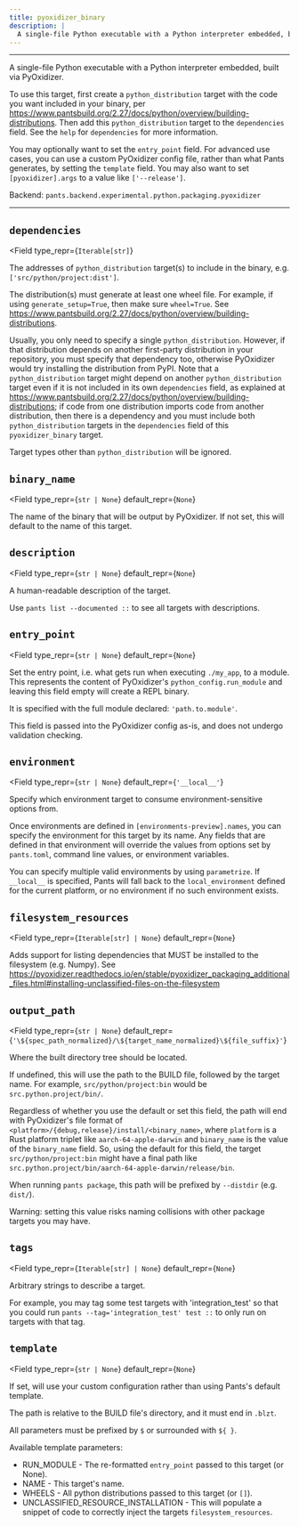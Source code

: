 ```yaml
---
title: pyoxidizer_binary
description: |
  A single-file Python executable with a Python interpreter embedded, built via PyOxidizer.
---
```



---

A single-file Python executable with a Python interpreter embedded, built via PyOxidizer.

To use this target, first create a `python_distribution` target with the code you want included in your binary, per https://www.pantsbuild.org/2.27/docs/python/overview/building-distributions. Then add this `python_distribution` target to the `dependencies` field. See the `help` for `dependencies` for more information.

You may optionally want to set the `entry_point` field. For advanced use cases, you can use a custom PyOxidizer config file, rather than what Pants generates, by setting the `template` field. You may also want to set `[pyoxidizer].args` to a value like `['--release']`.

Backend: <span className="color--primary">`pants.backend.experimental.python.packaging.pyoxidizer`</span>

---

<span className={styles.options}>

## `dependencies`

<Field
    type_repr={`Iterable[str]`}
>

The addresses of `python_distribution` target(s) to include in the binary, e.g. `['src/python/project:dist']`.

The distribution(s) must generate at least one wheel file. For example, if using `generate_setup=True`, then make sure `wheel=True`. See https://www.pantsbuild.org/2.27/docs/python/overview/building-distributions.

Usually, you only need to specify a single `python_distribution`. However, if that distribution depends on another first-party distribution in your repository, you must specify that dependency too, otherwise PyOxidizer would try installing the distribution from PyPI. Note that a `python_distribution` target might depend on another `python_distribution` target even if it is not included in its own `dependencies` field, as explained at https://www.pantsbuild.org/2.27/docs/python/overview/building-distributions; if code from one distribution imports code from another distribution, then there is a dependency and you must include both `python_distribution` targets in the `dependencies` field of this `pyoxidizer_binary` target.

Target types other than `python_distribution` will be ignored.

</Field>

## `binary_name`

<Field
    type_repr={`str | None`}
    default_repr={`None`}
>

The name of the binary that will be output by PyOxidizer. If not set, this will default to the name of this target.

</Field>

## `description`

<Field
    type_repr={`str | None`}
    default_repr={`None`}
>

A human-readable description of the target.

Use `pants list --documented ::` to see all targets with descriptions.

</Field>

## `entry_point`

<Field
    type_repr={`str | None`}
    default_repr={`None`}
>

Set the entry point, i.e. what gets run when executing `./my_app`, to a module. This represents the content of PyOxidizer&#x27;s `python_config.run_module` and leaving this field empty will create a REPL binary.

It is specified with the full module declared: `'path.to.module'`.

This field is passed into the PyOxidizer config as-is, and does not undergo validation checking.

</Field>

## `environment`

<Field
    type_repr={`str | None`}
    default_repr={`'__local__'`}
>

Specify which environment target to consume environment-sensitive options from.

Once environments are defined in `[environments-preview].names`, you can specify the environment for this target by its name. Any fields that are defined in that environment will override the values from options set by `pants.toml`, command line values, or environment variables.

You can specify multiple valid environments by using `parametrize`. If `__local__` is specified, Pants will fall back to the `local_environment` defined for the current platform, or no environment if no such environment exists.

</Field>

## `filesystem_resources`

<Field
    type_repr={`Iterable[str] | None`}
    default_repr={`None`}
>

Adds support for listing dependencies that MUST be installed to the filesystem (e.g. Numpy). See https://pyoxidizer.readthedocs.io/en/stable/pyoxidizer_packaging_additional_files.html#installing-unclassified-files-on-the-filesystem

</Field>

## `output_path`

<Field
    type_repr={`str | None`}
    default_repr={`'\${spec_path_normalized}/\${target_name_normalized}\${file_suffix}'`}
>

Where the built directory tree should be located.

If undefined, this will use the path to the BUILD file, followed by the target name. For example, `src/python/project:bin` would be `src.python.project/bin/`.

Regardless of whether you use the default or set this field, the path will end with PyOxidizer&#x27;s file format of `<platform>/{debug,release}/install/<binary_name>`, where `platform` is a Rust platform triplet like `aarch-64-apple-darwin` and `binary_name` is the value of the `binary_name` field. So, using the default for this field, the target `src/python/project:bin` might have a final path like `src.python.project/bin/aarch-64-apple-darwin/release/bin`.

When running `pants package`, this path will be prefixed by `--distdir` (e.g. `dist/`).

Warning: setting this value risks naming collisions with other package targets you may have.

</Field>

## `tags`

<Field
    type_repr={`Iterable[str] | None`}
    default_repr={`None`}
>

Arbitrary strings to describe a target.

For example, you may tag some test targets with &#x27;integration_test&#x27; so that you could run `pants --tag='integration_test' test ::` to only run on targets with that tag.

</Field>

## `template`

<Field
    type_repr={`str | None`}
    default_repr={`None`}
>

If set, will use your custom configuration rather than using Pants&#x27;s default template.

The path is relative to the BUILD file&#x27;s directory, and it must end in `.blzt`.

All parameters must be prefixed by `$` or surrounded with `${ }`.

Available template parameters:

- RUN_MODULE - The re-formatted `entry_point` passed to this target (or None).
- NAME - This target&#x27;s name.
- WHEELS - All python distributions passed to this target (or `[]`).
- UNCLASSIFIED_RESOURCE_INSTALLATION - This will populate a snippet of code to correctly inject the targets `filesystem_resources`.

</Field>

</span>
